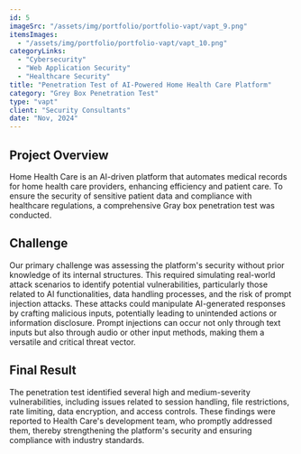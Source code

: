 ```yaml
---
id: 5
imageSrc: "/assets/img/portfolio/portfolio-vapt/vapt_9.png"
itemsImages:
  - "/assets/img/portfolio/portfolio-vapt/vapt_10.png"
categoryLinks:
  - "Cybersecurity"
  - "Web Application Security"
  - "Healthcare Security"
title: "Penetration Test of AI-Powered Home Health Care Platform"
category: "Grey Box Penetration Test"
type: "vapt"
client: "Security Consultants"
date: "Nov, 2024"
---
```


## Project Overview

Home Health Care is an AI-driven platform that automates medical records for home health care providers, enhancing efficiency and patient care. To ensure the security of sensitive patient data and compliance with healthcare regulations, a comprehensive Gray box penetration test was conducted.

## Challenge

Our primary challenge was assessing the platform's security without prior knowledge of its internal structures. This required simulating real-world attack scenarios to identify potential vulnerabilities, particularly those related to AI functionalities, data handling processes, and the risk of prompt injection attacks. These attacks could manipulate AI-generated responses by crafting malicious inputs, potentially leading to unintended actions or information disclosure. Prompt injections can occur not only through text inputs but also through audio or other input methods, making them a versatile and critical threat vector.

## Final Result

The penetration test identified several high and medium-severity vulnerabilities, including issues related to session handling, file restrictions, rate limiting, data encryption, and access controls. These findings were reported to Health Care's development team, who promptly addressed them, thereby strengthening the platform's security and ensuring compliance with industry standards.

